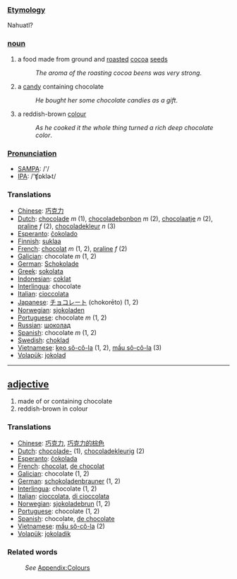 ===[[Etymology]]===

Nahuatl?

=== [[noun]] ===
#a food made from ground and [[roast]]ed [[cocoa]] [[seed]]s
#:''The aroma of the roasting cocoa beens was very strong''.
#a [[candy]] containing chocolate
#:''He bought her some chocolate candies as a gift''.
#a reddish-brown [[color|colour]]
#:''As he cooked it the whole thing turned a rich deep chocolate color''.

===[[Pronunciation]]===
*[[w:SAMPA|SAMPA]]: /'/
*[[w:IPA|IPA]]: /'ʧɒklɚt/

=== Translations ===
*[[Chinese]]: [[巧克力]]
*[[Dutch]]: [[chocolade]] ''m'' (1), [[chocoladebonbon]] ''m'' (2), [[chocolaatje]] ''n'' (2), [[praline]] ''f'' (2), [[chocoladekleur]] ''n'' (3) 
*[[Esperanto]]: [[ĉokolado]]
*[[Finnish]]: [[suklaa]]
*[[French]]: [[chocolat]] ''m'' (1, 2), [[praline]] ''f'' (2)
*[[Galician]]: chocolate ''m'' (1, 2)
*[[German]]: [[Schokolade]]
*[[Greek]]: [[sokolata]]
*[[Indonesian]]: [[coklat]]
*[[Interlingua]]: chocolate
*[[Italian]]: [[cioccolata]]
*[[Japanese]]: [[チョコレート]] (chokorēto) (1, 2)
*[[Norwegian]]: [[sjokoladen]]
*[[Portuguese]]: chocolate ''m'' (1, 2)
*[[Russian]]: [[шоколад]]
*[[Spanish]]: chocolate ''m'' (1, 2)
*[[Swedish]]: [[choklad]]
*[[Vietnamese]]: [[kẹo sô-cô-la]] (1, 2), [[mầu sô-cô-la]] (3)
*[[Volapük]]: [[jokolad]]

----

== [[adjective]] ==
#made of or containing chocolate
#reddish-brown in colour

=== Translations ===
*[[Chinese]]: [[巧克力]], [[巧克力的棕色]]
*[[Dutch]]: [[chocolade-]] (1), [[chocoladekleurig]] (2) 
*[[Esperanto]]: [[ĉokolada]]
*[[French]]: [[chocolat]], [[de chocolat]]
*[[Galician]]: chocolate (1, 2)
*[[German]]: [[schokoladenbrauner]] (1, 2)
*[[Interlingua]]: chocolate (1, 2)
*[[Italian]]: [[cioccolata]], [[di cioccolata]]
*[[Norwegian]]: [[sjokoladebrun]] (1, 2)
*[[Portuguese]]: chocolate (1, 2)
*[[Spanish]]: chocolate, [[de chocolate]]
*[[Vietnamese]]: [[mầu sô-cô-la]] (2)
*[[Volapük]]: [[jokoladik]]

=== Related words ===
:''See'' [[Wiktionary_Appendix:Colours|Appendix:Colours]]